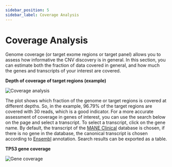 ```yaml
---
sidebar_position: 5
sidebar_label: Coverage Analysis
---
```


# Coverage Analysis

Genome coverage (or target exome regions or target panel) allows you to assess how informative the CNV
discovery is in general. In this section, you can estimate both the fraction of data covered in general,
and how much the genes and transcripts of your interest are covered.

**Depth of coverage of target regions (example)**

![Coverage analysis](/img/eng/36-coverage-analysis.png)

The plot shows which fraction of the genome or target regions is covered at different depths. So, in the example,
96.79% of the target regions are covered with 30 reads, which is a good indicator. For a more accurate assessment
of coverage in genes of interest, you can use the search below on the page and select a transcript. To select
a transcript, click on the gene name. By default, the transcript of the
[MANE Clinical](https://www.ncbi.nlm.nih.gov/refseq/MANE/) database is chosen, if there is no gene in the
database, the canonical transcript is chosen according to
[Ensembl](https://www.ensembl.org/info/docs/tools/vep/index.html) annotation.
Search results can be exported as a table.

**TP53 gene coverage**

![Gene coverage](/img/eng/37-gene-coverage.png)
